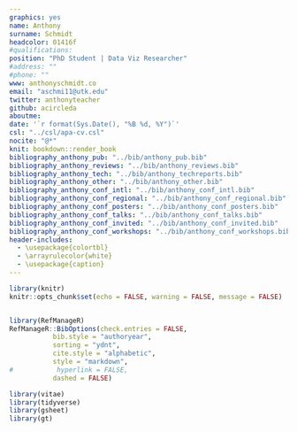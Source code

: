 ```yaml
---
graphics: yes
name: Anthony
surname: Schmidt
headcolor: 01416f
#qualifications: 
position: "PhD Student | Data Viz Researcher"
#address: ""
#phone: ""
www: anthonyschmidt.co
email: "aschmi11@utk.edu"
twitter: anthonyteacher
github: acircleda
aboutme:
date: '`r format(Sys.Date(), "%B %d, %Y")`'
csl: "../csl/apa-cv.csl"
nocite: "@*"
knit: bookdown::render_book
bibliography_anthony_pub: "../bib/anthony_pub.bib"
bibliography_anthony_reviews: "../bib/anthony_reviews.bib"
bibliography_anthony_tech: "../bib/anthony_techreports.bib"
bibliography_anthony_other: "../bib/anthony_other.bib"
bibliography_anthony_conf_intl: "../bib/anthony_conf_intl.bib"
bibliography_anthony_conf_regional: "../bib/anthony_conf_regional.bib"
bibliography_anthony_conf_posters: "../bib/anthony_conf_posters.bib"
bibliography_anthony_conf_talks: "../bib/anthony_conf_talks.bib"
bibliography_anthony_conf_invited: "../bib/anthony_conf_invited.bib"
bibliography_anthony_conf_workshops: "../bib/anthony_conf_workshops.bib"
header-includes:
  - \usepackage{colortbl}
  - \arrayrulecolor{white}
  - \usepackage{caption}
---
```


```r
library(knitr)
knitr::opts_chunk$set(echo = FALSE, warning = FALSE, message = FALSE)


library(RefManageR)
RefManageR::BibOptions(check.entries = FALSE,
           bib.style = "authoryear",
           sorting = "ydnt",
           cite.style = "alphabetic",
           style = "markdown",
#           hyperlink = FALSE,
           dashed = FALSE)

library(vitae)
library(tidyverse)
library(gsheet)
library(gt)
```
